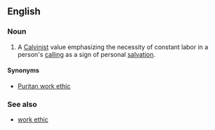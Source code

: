 {{wikipedia}}
==English==

===Noun===
{{en-noun|head=[[Protestant]] [[work ethic]]}}

# A [[Calvinist]] value emphasizing the necessity of constant labor in a person's [[calling]] as a sign of personal [[salvation]].

====Synonyms====
* {{sense|Calvinist value}} [[Puritan work ethic]]

===See also===
* [[work ethic]]